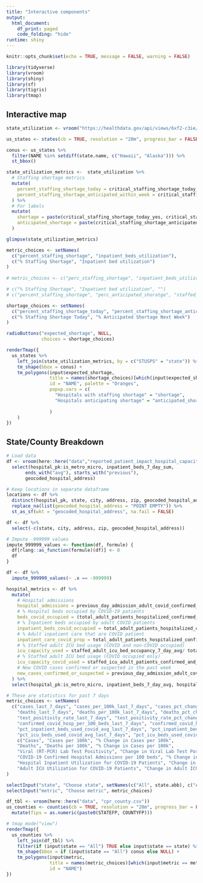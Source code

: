 ```yaml
---
title: "Interactive components"
output:
  html_document:
    df_print: paged
    code_folding: "hide"
runtime: shiny
---
```


```r
knitr::opts_chunk$set(echo = TRUE, message = FALSE, warning = FALSE)
```

```r
library(tidyverse)
library(vroom)
library(shiny)
library(sf)
library(tigris)
library(tmap)
```

## Interactive map

```r
state_utilization <- vroom("https://healthdata.gov/api/views/6xf2-c3ie/rows.csv?accessType=DOWNLOAD")

us_states <- states(cb = TRUE, resolution = "20m", progress_bar = FALSE)

conus <- us_states %>% 
  filter(NAME %in% setdiff(state.name, c("Hawaii", "Alaska"))) %>% 
  st_bbox()
```

```r
state_utilization_metrics <-  state_utilization %>% 
  # Staffing shortage metrics
  mutate(
    percent_staffing_shortage_today = critical_staffing_shortage_today_yes/(critical_staffing_shortage_today_yes + critical_staffing_shortage_today_no),
    percent_staffing_shortage_anticipated_within_week = critical_staffing_shortage_anticipated_within_week_yes/(critical_staffing_shortage_anticipated_within_week_yes + critical_staffing_shortage_anticipated_within_week_no)
  ) %>% 
  # For labels
  mutate(
    shortage = paste(critical_staffing_shortage_today_yes, critical_staffing_shortage_today_yes +  critical_staffing_shortage_today_no, sep = "/"),
    anticipated_shortage = paste(critical_staffing_shortage_anticipated_within_week_yes, critical_staffing_shortage_anticipated_within_week_yes +  critical_staffing_shortage_anticipated_within_week_no, sep = "/"),
  )
```

```r
glimpse(state_utilization_metrics)

metric_choices <- setNames(
  c("percent_staffing_shortage", "inpatient_beds_utilization"),
  c("% Staffing Shortage", "Inpatient bed utilization")
)
  
# metric_choices <- c("perc_staffing_shortage", "inpatient_beds_utilization")

# c("% Staffing Shortage", "Inpatient bed utilization", "")
# c("percent_staffing_shortage", "perc_anticipated_shoratge", "staffed_adult_icu_bed_occupancy", "inpatient_beds_utilization", "inpatient_bed_covid_utilization", "adult_icu_bed_utilization")
```


```r

shortage_choices <- setNames(
  c("percent_staffing_shortage_today", "percent_staffing_shortage_anticipated_within_week"),
  c("% Staffing Shortage Today", "% Anticipated Shortage Next Week")
)

radioButtons("expected_shortage", NULL,
             choices = shortage_choices)
```

```r
renderTmap({
  us_states %>% 
    left_join(state_utilization_metrics, by = c("STUSPS" = "state")) %>% 
    tm_shape(bbox = conus) +
    tm_polygons(input$expected_shortage, 
                title = names(shortage_choices)[which(input$expected_shortage == shortage_choices)],
                id = "NAME", palette = "Oranges",
                popup.vars = c(
                  "Hospitals with staffing shortage" = "shortage",
                  "Hospitals anticipating shortage" = "anticipated_shortage"
                  
                )
    )
})
```

## State/County Breakdown

```r
# Load data 
df <- vroom(here::here("data","reported_patient_impact_hospital_capacity_facility.csv")) %>% 
  select(hospital_pk:is_metro_micro, inpatient_beds_7_day_sum, 
       ends_with("avg"), starts_with("previous"),
       geocoded_hospital_address) 

# Keep locations in separate dataframe
locations <- df %>%
  distinct(hospital_pk, state, city, address, zip, geocoded_hospital_address) %>% 
  replace_na(list(geocoded_hospital_address = "POINT EMPTY")) %>%
  st_as_sf(wkt = "geocoded_hospital_address", na.fail = FALSE)

df <- df %>% 
  select(-c(state, city, address, zip, geocoded_hospital_address))

# Impute -999999 values
impute_999999_values <- function(df, formule) {
  df[rlang::as_function(formule)(df)] <- 0
  df
}

df <- df %>% 
  impute_999999_values(~ .x == -999999)
```

```r
hospital_metrics <- df %>% 
  mutate(
    # Hospital admissions
    hospital_admissions = previous_day_admission_adult_covid_confirmed_7_day_sum + previous_day_admission_adult_covid_suspected_7_day_sum +  previous_day_admission_pediatric_covid_confirmed_7_day_sum + previous_day_admission_pediatric_covid_suspected_7_day_sum,
    # % Hospital beds occupied by COVID-19 patients
    beds_covid_occupied = (total_adult_patients_hospitalized_confirmed_and_suspected_covid_7_day_avg + total_pediatric_patients_hospitalized_confirmed_and_suspected_covid_7_day_avg)/inpatient_beds_7_day_avg,
    # % Inpatient beds occupied by adult COVID patients
    inpatient_beds_covid_occupied = total_adult_patients_hospitalized_confirmed_and_suspected_covid_7_day_avg/ all_adult_hospital_inpatient_beds_7_day_avg,
    # % Adult inpatient care that are COVID patient
    inpatient_care_covid_prop = total_adult_patients_hospitalized_confirmed_and_suspected_covid_7_day_avg /all_adult_hospital_inpatient_bed_occupied_7_day_avg,
    # % Staffed adult ICU bed usage (COVID and non-COVID occupied)
    icu_capacity_used = staffed_adult_icu_bed_occupancy_7_day_avg/ total_staffed_adult_icu_beds_7_day_avg,
    # % Staffed adult ICU bed usage (COVID occupied only)
    icu_capacity_covid_used = staffed_icu_adult_patients_confirmed_and_suspected_covid_7_day_avg/ total_staffed_adult_icu_beds_7_day_avg,
    # New COVID cases confirmed or suspected in the past week
    new_cases_confirmed_or_suspected = previous_day_admission_adult_covid_confirmed_7_day_sum + previous_day_admission_adult_covid_suspected_7_day_sum
  ) %>% 
  select(hospital_pk:is_metro_micro, inpatient_beds_7_day_avg, hospital_admissions:last_col())
```


```r
# These are statistics for past 7 days
metric_choices <- setNames(
  c("cases_last_7_days", "cases_per_100k_last_7_days", "cases_pct_change_from_prev_week",
    "deaths_last_7_days", "deaths_per_100k_last_7_days", "deaths_pct_change_from_prev_week",
    "test_positivity_rate_last_7_days", "test_positivity_rate_pct_change_from_prev_week",
    "confirmed_covid_hosp_per_100_beds_last_7_days", "confirmed_covid_hosp_per_100_beds_pct_change_from_prev_week",
    "pct_inpatient_beds_used_covid_avg_last_7_days", "pct_inpatient_beds_used_covid_abs_change_from_prev_week",
    "pct_icu_beds_used_covid_avg_last_7_days", "pct_icu_beds_used_covid_abs_change_from_prev_week"),
    c("Cases", "Cases per 100k", "% Change in Cases per 100k",
    "Deaths", "Deaths per 100k", "% Change in Cases per 100k",
    "Viral (RT-PCR) Lab Test Positivity", "Change in Viral Lab Test Positivity",
    "COVID-19 Confirmed Hospital Admissions per 100 beds", "% Change in Confirmed COVID-19 Admissions per 100 beds",
    "Hospital Inpatient Utilization for COVID-19 Patients", "Change in Inpatient Utilization for COVID-19 Patients",
    "Adult ICU Utilization for COVID-19 Patients", "Change in Adult ICU Utilization for COVID-19 Patients")
)
```

```r
selectInput("state", "Choose state", setNames(c("All", state.abb), c("All", state.name)))
selectInput("metric", "Choose metric", metric_choices)
```

```r
df_tbl <- vroom(here::here("data", "cpr_county.csv"))
us_counties <- counties(cb = TRUE, resolution = "20m", progress_bar = FALSE) %>% 
  mutate(fips = as.numeric(paste0(STATEFP, COUNTYFP)))

# tmap_mode("view")
renderTmap({
  us_counties %>% 
    left_join(df_tbl) %>%
    filter(if (input$state == "All") TRUE else input$state == state) %>% 
    tm_shape(bbox = if (input$state == "All") conus else NULL) +
    tm_polygons(input$metric,
                title = names(metric_choices)[which(input$metric == metric_choices)],
                id = "NAME")
})

```


